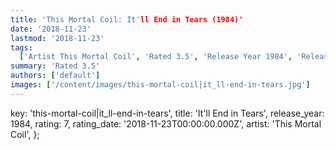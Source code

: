 ```yaml
---
title: 'This Mortal Coil: It'll End in Tears (1984)'
date: '2018-11-23'
lastmod: '2018-11-23'
tags:
  ['Artist This Mortal Coil', 'Rated 3.5', 'Release Year 1984', 'Release Decade 1980']
summary: 'Rated 3.5'
authors: ['default']
images: ['/content/images/this-mortal-coil|it_ll-end-in-tears.jpg']
---
```


  key: 'this-mortal-coil|it_ll-end-in-tears',
  title: 'It'll End in Tears',
  release_year: 1984,
  rating: 7,
  rating_date: '2018-11-23T00:00:00.000Z',
  artist: 'This Mortal Coil',
};

<MusicRating data={data} />

